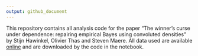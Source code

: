 ```yaml
---
output: github_document
---
```


This repository contains all analysis code for the paper "The winner's curse under dependence: repairing empirical Bayes using convoluted densities" by Stijn Hawinkel, Olivier Thas and Steven Maere. All data used are available [online](https://doi.org/10.1371/journal.pcbi.1011161.s013) and are downloaded by the code in the notebook.

